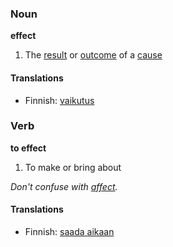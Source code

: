 ===Noun===
'''effect'''
#The [[result]] or [[outcome]] of a [[cause]]

====Translations====

*Finnish: [[vaikutus]]

===Verb===
'''to effect'''
#To make or bring about

''Don't confuse with [[affect]].''

====Translations====

*Finnish: [[saada aikaan]]